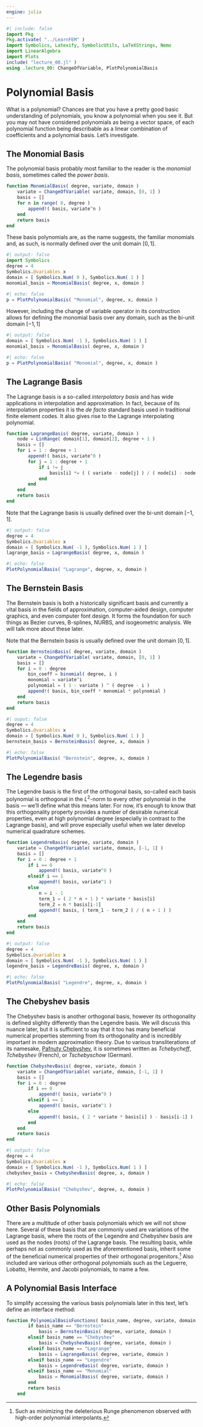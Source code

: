 ```yaml
---
engine: julia
---
```

```julia
#| include: false
import Pkg
Pkg.activate( "../LearnFEM" )
import Symbolics, Latexify, SymbolicUtils, LaTeXStrings, Nemo
import LinearAlgebra
import Plots
include( "lecture_00.jl" )
using .lecture_00: ChangeOfVariable, PlotPolynomialBasis
```

# Polynomial Basis
What is a polynomial?
Chances are that you have a pretty good basic understanding of polynomials, you know a polynomial when you see it.
But you may not have considered polynomials as being a vector space, of each polynomial function being describable as a linear combination of coefficients and a polynomial basis.
Let's investigate.

## The Monomial Basis
The polynomial basis probably most familiar to the reader is the *monomial basis*, sometimes called the *power basis*.

```julia
function MonomialBasis( degree, variate, domain )
    variate = ChangeOfVariable( variate, domain, [0, 1] )
    basis = []
    for n in range( 0, degree )
        append!( basis, variate^n )
    end
    return basis
end
```

These basis polynomials are, as the name suggests, the familiar monomials and, as such, is normally defined over the unit domain $[0,1]$.

```julia
#| output: false
import Symbolics
degree = 4
Symbolics.@variables x
domain = [ Symbolics.Num( 0 ), Symbolics.Num( 1 ) ]
monomial_basis = MonomialBasis( degree, x, domain )
```

```{=latex}
\begin{equation*}
    \Matrix{M}
    =
    \begin{bmatrix}
        x^0 \\
        x^1 \\
        x^2 \\
        x^3 \\
        x^4
    \end{bmatrix}
\end{equation*}
```

```julia
#| echo: false
p = PlotPolynomialBasis( "Monomial", degree, x, domain )
```

However, including the change of variable operator in its construction allows for defining the monomial basis over any domain, such as the bi-unit domain $[-1,1]$

```julia
#| output: false
domain = [ Symbolics.Num( -1 ), Symbolics.Num( 1 ) ]
monomial_basis = MonomialBasis( degree, x, domain )
```

<!-- ```{julia}
#| echo: false
Markdown( f"$${BasisToLatexString( monomial_basis, "M" )}$$" )
``` -->

```julia
#| echo: false
p = PlotPolynomialBasis( "Monomial", degree, x, domain )
```

## The Lagrange Basis

The Lagrange basis is a so-called *interpolatory basis* and has wide applications in interpolation and approximation.
In fact, because of its interpolation properties it is the *de facto* standard basis used in traditional finite element codes.
It also gives rise to the Lagrange interpolating polynomial.

```julia
function LagrangeBasis( degree, variate, domain )
    node = LinRange( domain[1], domain[2], degree + 1 )
    basis = []
    for i = 1 : degree + 1
        append!( basis, variate^0 )
        for j = 1 : degree + 1
            if i != j
                basis[i] *= ( ( variate - node[j] ) / ( node[i] - node[j] ) )
            end
        end
    end
    return basis
end
```

Note that the Lagrange basis is usually defined over the bi-unit domain $[-1, 1]$.

```julia
#| output: false
degree = 4
Symbolics.@variables x
domain = [ Symbolics.Num( -1 ), Symbolics.Num( 1 ) ]
lagrange_basis = LagrangeBasis( degree, x, domain )
```

```julia
#| echo: false
PlotPolynomialBasis( "Lagrange", degree, x, domain )
```

## The Bernstein Basis

The Bernstein basis is both a historically significant basis and currently a vital basis in the fields of approximation, computer-aided design, computer graphics, and even computer font design.
It forms the foundation for such things as Bezier curves, B-splines, NURBS, and isogeometric analysis.
We will talk more about these later.

Note that the Bernstein basis is usually defined over the unit domain $[0,1]$.

```julia
function BernsteinBasis( degree, variate, domain )
    variate = ChangeOfVariable( variate, domain, [0, 1] )
    basis = []
    for i = 0 : degree
        bin_coeff = binomial( degree, i )
        monomial = variate^i
        polynomial = ( 1 - variate ) ^ ( degree - i )
        append!( basis, bin_coeff * monomial * polynomial )
    end
    return basis
end
```

```julia
#| ouput: false
degree = 4
Symbolics.@variables x
domain = [ Symbolics.Num( 0 ), Symbolics.Num( 1 ) ]
bernstein_basis = BernsteinBasis( degree, x, domain )
```

```julia
#| echo: false
PlotPolynomialBasis( "Bernstein", degree, x, domain )
```

## The Legendre basis

The Legendre basis is the first of the orthogonal basis, so-called each basis polynomial is orthogonal in the $L^2$-norm to every other polynomial in the basis --- we'll define what this means later.
For now, it's enough to know that this orthogonality property provides a number of desirable numerical properties, even at high polynomial degree (especially in contrast to the Lagrange basis), and will prove especially useful when we later develop numerical quadrature schemes.

```julia
function LegendreBasis( degree, variate, domain )
    variate = ChangeOfVariable( variate, domain, [-1, 1] )
    basis = []
    for i = 0 : degree + 1
        if i == 0
            append!( basis, variate^0 )
        elseif i == 1
            append!( basis, variate^1 )
        else
            n = i - 1
            term_1 = ( 2 * n + 1 ) * variate * basis[i]
            term_2 = n * basis[i-1]
            append!( basis, ( term_1 - term_2 ) / ( n + 1 ) )
        end
    end
    return basis
end
```

```julia
#| output: false
degree = 4
Symbolics.@variables x
domain = [ Symbolics.Num( -1 ), Symbolics.Num( 1 ) ]
legendre_basis = LegendreBasis( degree, x, domain )
```

```julia
#| echo: false
PlotPolynomialBasis( "Legendre", degree, x, domain )
```

## The Chebyshev basis

The Chebyshev basis is another orthogonal basis, however its orthogonality is defined slighlty differently than the Legendre basis.
We will discuss this nuance later, but it is sufficient to say that it too has many beneficial numerical properties stemming from its orthogonality and is incredibly important in modern approximation theory.
Due to various transliterations of its namesake, [Pafnuty Chebyshev](https://en.wikipedia.org/wiki/Pafnuty_Chebyshev), it is sometimes written as *Tchebycheff*, *Tchebyshev* (French), or *Tschebyschow* (German).

```julia
function ChebyshevBasis( degree, variate, domain )
    variate = ChangeOfVariable( variate, domain, [-1, 1] )
    basis = []
    for i = 0 : degree
        if i == 0
            append!( basis, variate^0 )
        elseif i == 1
            append!( basis, variate^1 )
        else
            append!( basis, ( 2 * variate * basis[i] ) - basis[i-1] )
        end
    end
    return basis
end
```

```julia
#| output: false
degree = 4
Symbolics.@variables x
domain = [ Symbolics.Num( -1 ), Symbolics.Num( 1 ) ]
chebyshev_basis = ChebyshevBasis( degree, x, domain )
```

```julia
#| echo: false
PlotPolynomialBasis( "Chebyshev", degree, x, domain )
```

## Other Basis Polynomials

There are a multitude of other basis polynomials which we will not show here.
Several of these basis that are commonly used are variations of the Lagrange basis, where the roots of the Legendre and Chebyshev basis are used as the nodes (roots) of the Lagrange basis.
The resulting basis, while perhaps not as commonly used as the aforementioned basis, inherit some of the beneficial numerical properties of their orthogonal progenitors.[^1]
Also included are various other orthogonal polynomials such as the Leguerre, Lobatto, Hermite, and Jacobi polynomials, to name a few.

[^1]: Such as minimizing the deleterious Runge phenomenon observed with high-order polynomial interpolants.

## A Polynomial Basis Interface

To simplify accessing the various basis polynomials later in this text, let's define an interface method:

```julia
function PolynomialBasisFunctions( basis_name, degree, variate, domain )
        if basis_name == "Bernstein"
            basis = BernsteinBasis( degree, variate, domain )
        elseif basis_name == "Chebyshev"
            basis = ChebyshevBasis( degree, variate, domain )
        elseif basis_name == "Lagrange"
            basis = LagrangeBasis( degree, variate, domain )
        elseif basis_name == "Legendre"
            basis = LegendreBasis( degree, variate, domain )
        elseif basis_name == "Monomial"
            basis = MonomialBasis( degree, variate, domain )
        end
        return basis
    end
```